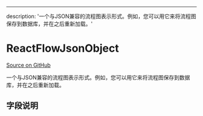 ---

description: '一个与JSON兼容的流程图表示形式。例如，您可以用它来将流程图保存到数据库，并在之后重新加载。'

# ReactFlowJsonObject

[Source on GitHub](https://github.com/xyflow/xyflow/blob/main/packages/react/src/types/instance.ts/#L5)

一个与JSON兼容的流程图表示形式。例如，您可以用它来将流程图保存到数据库，并在之后重新加载。

## 字段说明

<APIDocs typeName="ReactFlowJsonObject" />